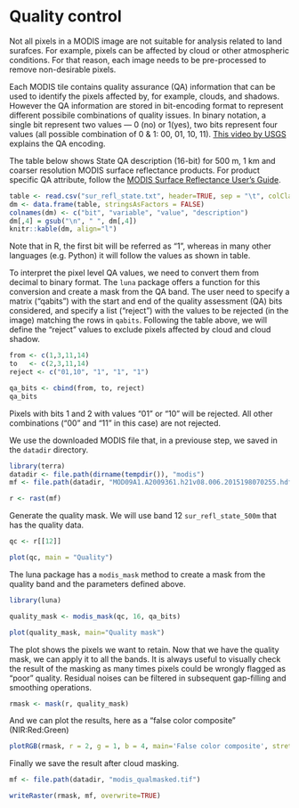 # Quality control

Not all pixels in a MODIS image are not suitable for analysis related to land surafces. For example, pixels can be affected by cloud or other atmospheric conditions. For that reason, each image needs to be pre-processed to remove non-desirable pixels. 

Each MODIS tile contains quality assurance (QA) information that can be used to identify the pixels affected by, for example, clouds, and shadows. However the QA information are stored in bit-encoding format to represent different possibile combinations of quality issues. In binary notation, a single bit represent two values --- 0 (no) or 1(yes), two bits represent four values (all possible combination of 0 & 1: 00, 01, 10, 11). [This video by USGS](https://www.usgs.gov/media/videos/getting-started-modis-v6-surface-reflectance-data-part-3) explains the QA encoding.     

The table below shows State QA description (16-bit) for 500 m, 1 km and coarser resolution MODIS surface reflectance products. For product specific QA attribute, follow the [MODIS Surface Reflectance User’s Guide](https://lpdaac.usgs.gov/documents/306/MOD09_User_Guide_V6.pdf).

```r
table <- read.csv("sur_refl_state.txt", header=TRUE, sep = "\t", colClasses = "character", encoding ="UTF-8")
dm <- data.frame(table, stringsAsFactors = FALSE)
colnames(dm) <- c("bit", "variable", "value", "description")
dm[,4] = gsub("\n", " ", dm[,4])
knitr::kable(dm, align="l")
```

Note that in R, the first bit will be referred as "1", whereas in many other languages (e.g. Python) it will follow the values as shown in table.  

To interpret the pixel level QA values, we need to convert them from decimal to binary format. The `luna` package offers a function for this conversion and create a mask from the QA band. The user need to specify a matrix ("qabits") with the start and end of the quality assessment (QA) bits considered, and specify a list ("reject") with the values to be rejected (in the image) matching the rows in `qabits`. Following the table above, we will define the "reject" values to exclude pixels affected by cloud and cloud shadow.  

```r
from <- c(1,3,11,14)
to   <- c(2,3,11,14)
reject <- c("01,10", "1", "1", "1")

qa_bits <- cbind(from, to, reject)
qa_bits
```

Pixels with bits 1 and 2 with values "01" or "10" will be rejected. All other combinations ("00" and "11" in this case) are not rejected. 

We use the downloaded MODIS file that, in a previouse step, we saved in the `datadir` directory.

```r
library(terra)
datadir <- file.path(dirname(tempdir()), "modis")
mf <- file.path(datadir, "MOD09A1.A2009361.h21v08.006.2015198070255.hdf")

r <- rast(mf)
```

Generate the quality mask. We will use band 12 `sur_refl_state_500m` that has the quality data.

```r
qc <- r[[12]]

plot(qc, main = "Quality")
```

The luna package has a `modis_mask` method to create a mask from the quality band and the parameters defined above. 

```r
library(luna)

quality_mask <- modis_mask(qc, 16, qa_bits)

plot(quality_mask, main="Quality mask")  
```

The plot shows the pixels we want to retain. Now that we have the quality mask, we can apply it to all the bands. It is always useful to visually check the result of the masking as many times pixels could be wrongly flagged as "poor" quality. Residual noises can be filtered in subsequent gap-filling and smoothing operations.   

```r
rmask <- mask(r, quality_mask)
```

And we can plot the results, here as a "false color composite" (NIR:Red:Green)

```r
plotRGB(rmask, r = 2, g = 1, b = 4, main='False color composite', stretch="lin")
```

Finally we save the result after cloud masking.

```r
mf <- file.path(datadir, "modis_qualmasked.tif")

writeRaster(rmask, mf, overwrite=TRUE)
```

